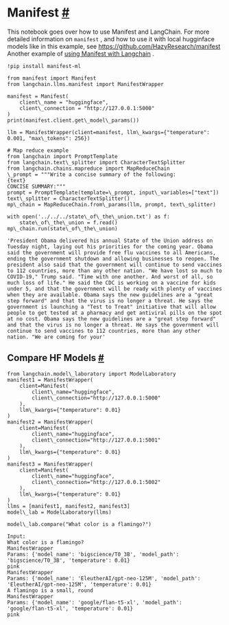  Manifest
 [#](#manifest "Permalink to this headline")
=======================================================
 This notebook goes over how to use Manifest and LangChain.
 For more detailed information on
 `manifest`
 , and how to use it with local hugginface models like in this example, see https://github.com/HazyResearch/manifest
 Another example of
 [using Manifest with Langchain](https://github.com/HazyResearch/manifest/blob/main/examples/langchain_chatgpt.ipynb) 
 .
```
!pip install manifest-ml
```
```
from manifest import Manifest
from langchain.llms.manifest import ManifestWrapper
```
```
manifest = Manifest(
    client\_name = "huggingface",
    client\_connection = "http://127.0.0.1:5000"
)
print(manifest.client.get\_model\_params())
```
```
llm = ManifestWrapper(client=manifest, llm\_kwargs={"temperature": 0.001, "max\_tokens": 256})
```
```
# Map reduce example
from langchain import PromptTemplate
from langchain.text\_splitter import CharacterTextSplitter
from langchain.chains.mapreduce import MapReduceChain
\_prompt = """Write a concise summary of the following:
{text}
CONCISE SUMMARY:"""
prompt = PromptTemplate(template=\_prompt, input\_variables=["text"])
text\_splitter = CharacterTextSplitter()
mp\_chain = MapReduceChain.from\_params(llm, prompt, text\_splitter)
```
```
with open('../../../state\_of\_the\_union.txt') as f:
    state\_of\_the\_union = f.read()
mp\_chain.run(state\_of\_the\_union)
```
```
'President Obama delivered his annual State of the Union address on Tuesday night, laying out his priorities for the coming year. Obama said the government will provide free flu vaccines to all Americans, ending the government shutdown and allowing businesses to reopen. The president also said that the government will continue to send vaccines to 112 countries, more than any other nation. "We have lost so much to COVID-19," Trump said. "Time with one another. And worst of all, so much loss of life." He said the CDC is working on a vaccine for kids under 5, and that the government will be ready with plenty of vaccines when they are available. Obama says the new guidelines are a "great step forward" and that the virus is no longer a threat. He says the government is launching a "Test to Treat" initiative that will allow people to get tested at a pharmacy and get antiviral pills on the spot at no cost. Obama says the new guidelines are a "great step forward" and that the virus is no longer a threat. He says the government will continue to send vaccines to 112 countries, more than any other nation. "We are coming for your'
```
 Compare HF Models
 [#](#compare-hf-models "Permalink to this headline")
-------------------------------------------------------------------------
```
from langchain.model\_laboratory import ModelLaboratory
manifest1 = ManifestWrapper(
    client=Manifest(
        client\_name="huggingface",
        client\_connection="http://127.0.0.1:5000"
    ),
    llm\_kwargs={"temperature": 0.01}
)
manifest2 = ManifestWrapper(
    client=Manifest(
        client\_name="huggingface",
        client\_connection="http://127.0.0.1:5001"
    ),
    llm\_kwargs={"temperature": 0.01}
)
manifest3 = ManifestWrapper(
    client=Manifest(
        client\_name="huggingface",
        client\_connection="http://127.0.0.1:5002"
    ),
    llm\_kwargs={"temperature": 0.01}
)
llms = [manifest1, manifest2, manifest3]
model\_lab = ModelLaboratory(llms)
```
```
model\_lab.compare("What color is a flamingo?")
```
```
Input:
What color is a flamingo?
ManifestWrapper
Params: {'model_name': 'bigscience/T0_3B', 'model_path': 'bigscience/T0_3B', 'temperature': 0.01}
pink
ManifestWrapper
Params: {'model_name': 'EleutherAI/gpt-neo-125M', 'model_path': 'EleutherAI/gpt-neo-125M', 'temperature': 0.01}
A flamingo is a small, round
ManifestWrapper
Params: {'model_name': 'google/flan-t5-xl', 'model_path': 'google/flan-t5-xl', 'temperature': 0.01}
pink
```